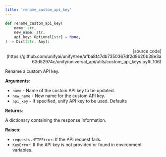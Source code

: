 ```yaml
---
title: 'rename_custom_api_key'
---
```


```python
def rename_custom_api_key(
    name: str,
    new_name: str,
    api_key: Optional[str] = None,
) -> Dict[str, Any]:
```

<p align="right">[source code](https://github.com/unifyai/unify/tree/afba8f47db7350367df2d9b20b38e3a63d52974c/unify/universal_api/utils/custom_api_keys.py#L106)</p>

Rename a custom API key.

**Arguments**:

- `name` - Name of the custom API key to be updated.
- `new_name` - New name for the custom API key.
- `api_key` - If specified, unify API key to be used. Defaults



**Returns**:

A dictionary containing the response information.



**Raises**:

- `requests.HTTPError`: If the API request fails.
- `KeyError`: If the API key is not provided or found in environment variables.